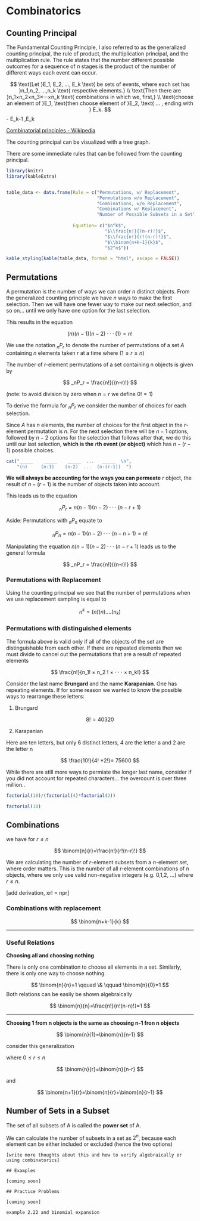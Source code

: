 # Combinatorics

## Counting Principal

The Fundamental Counting Principle, I also referred to as the generalized counting principal, the rule of product, the multiplication principal, and the multiplication rule. The rule states that the number different possible outcomes for a sequence of $n$ stages is the product of the number of different ways each event can occur.

$$
\text{Let }E_1, E_2, ..., E_k \text{ be sets of events, where each set has }n_1,n_2, ...,n_k \text{ respective elements.}
\\
\text{Then there are }n_1×n_2×n_3×···×n_k \text{ combinations in which we, first,}
\\
\text{choose an element of }E_1,
\text{then choose element of }E_2, \text{ ... , ending with } E_k.
$$ - E_k-1 ,E_k

[Combinatorial principles - Wikipedia](https://en.wikipedia.org/wiki/Combinatorial_principles)

The counting principal can be visualized with a tree graph.

There are some immediate rules that can be followed from the counting principal.

```r
library(knitr)
library(kableExtra)


table_data <- data.frame(Rule = c("Permutations, w/ Replacement",
                                  "Permutations w/o Replacement",
                                  "Combinations, w/o Replacement",
                                  "Combinations w/ Replacement",
                                  "Number of Possible Subsets in a Set"),
                         
                         Equation= c("$n^k$",
                                     "$\\frac{n!}{(n-r)!}$",
                                     "$\\frac{n!}{r!(n-r)!}$",
                                     "$\\binom{n+k-1}{k}$",
                                     "$2^n$"))

kable_styling(kable(table_data, format = "html", escape = FALSE))
```

## Permutations

A permutation is the number of ways we can order $n$ distinct objects. From the generalized counting principle we have $n$ ways to make the first selection. Then we will have one fewer way to make our next selection, and so on... until we only have one option for the last selection.

This results in the equation

$$
(n)(n−1)(n−2)···(1)=n!
$$

We use the notation $_nP_r$ to denote the number of permutations of a set $A$ containing $n$ elements taken $r$ at a time where $(1 ≤ r ≤ n)$

The number of r-element permutations of a set containing n objects is given by

$$
_nP_r = \frac{n!}{(n-r)!}
$$

(note: to avoid division by zero when $n=r$ we define $0! = 1$)

To derive the formula for $_nP_r$ we consider the number of choices for each selection.

Since $A$ has $n$ elements, the number of choices for the first object in the $r$-element permutation is $n$. For the next selection there will be $n-1$ options, followed by $n-2$ options for the selection that follows after that, we do this until our last selection, **which is the** $r$**th event (or object)** which has $n − (r − 1)$ possible choices.

```r
cat("_____    _____    _____  ...   _____  \n",
    "(n)     (n-1)    (n-2)  ...  (n-(r-1))  ")
```

**We will always be accounting for the ways you can permeate** $r$ object, the result of $n - (r - 1)$ is the number of objects taken into account.

This leads us to the equation

$$
_nP_r =n(n−1)(n−2)···(n−r+1)
$$

Aside: Permutations with $_nP_n$ equate to

$$
_nP_n =n(n−1)(n−2)···(n−n+1)=n!
$$

Manipulating the equation $n(n−1)(n−2)···(n−r+1)$ leads us to the general formula

$$
_nP_r = \frac{n!}{(n-r)!}
$$

### Permutations with Replacement

Using the counting principal we see that the number of permutations when we use replacement sampling is equal to

$$
n^k = (n)(n)....(n_k)
$$

### Permutations with distinguished elements

The formula above is valid only if all of the objects of the set are distinguishable from each other. If there are repeated elements then we must divide to cancel out the permutations that are a result of repeated elements

$$
\frac{n!}{n_1! × n_2 ! × · · · × n_k!}
$$

Consider the last name **Brungard** and the name **Karapanian**. One has repeating elements. If for some reason we wanted to know the possible ways to rearrange these letters:

1.  Brungard

$$
8! = 40320
$$

2.  Karapanian

Here are ten letters, but only 6 distinct letters, 4 are the letter a and 2 are the letter n

$$
\frac{10!}{4! *2!}= 75600
$$

While there are still more ways to permiate the longer last name, consider if you did not account for repeated characters... the overcount is over three million..

```r
factorial(10)/(factorial(4)*factorial(2))

factorial(10) 
```

## Combinations

we have for $r \le n$

$$
\binom{n}{r}=\frac{n!}{r!(n-r)!}
$$

We are calculating the number of $r$-element subsets from a $n$-element set, where order matters. This is the number of all r-element combinations of n objects, where we only use valid non-negative integers (e.g. 0,1,2, ...) where $r \le n$.

[add derivation, xr! = npr]

### Combinations with replacement

$$
\binom{n+k-1}{k}
$$

------------------------------------------------------------------------

### Useful Relations

**Choosing all and choosing nothing**

There is only one combination to choose all elements in a set. Similarly, there is only one way to choose nothing.

$$
\binom{n}{n}=1
\qquad \& \qquad  
\binom{n}{0}=1
$$ Both relations can be easily be shown algebraically

$$
\binom{n}{n}=\frac{n!}{n!(n-n)!}=1
$$

------------------------------------------------------------------------

**Choosing 1 from n objects is the same as choosing n-1 fron n objects**

$$
\binom{n}{1}=\binom{n}{n-1}
$$

consider this generalization

where $0 \le r \le n$

$$
\binom{n}{r}=\binom{n}{n-r}
$$

and

$$
\binom{n+1}{r}=\binom{n}{r}+\binom{n}{r-1}
$$

## Number of Sets in a Subset

The set of all subsets of A is called the **power set** of A.

We can calculate the number of subsets in a set as $2^n$, because each element can be either included or excluded (hence the two options)

    [write more thoughts about this and how to verify algebraically or using combinatorics]

    ## Examples

    [coming soon]

    ## Practice Problems

    [coming soon]

    example 2.22 and binomial expansion

